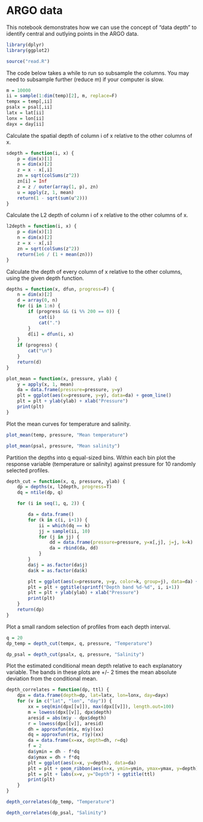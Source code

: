# ARGO data

This notebook demonstrates how we can use the concept of "data depth" to identify central and outlying points in the ARGO data.

```r
library(dplyr)
library(ggplot2)
```

```r
source("read.R")
```

The code below takes a while to run so subsample the columns.  You may need to subsample further (reduce m) if your computer is slow.

```r
m = 10000
ii = sample(1:dim(temp)[2], m, replace=F)
tempx = temp[,ii]
psalx = psal[,ii]
latx = lat[ii]
lonx = lon[ii]
dayx = day[ii]
```

Calculate the spatial depth of column i of x relative to the other columns of x.

```r
sdepth = function(i, x) {
    p = dim(x)[1]
    n = dim(x)[2]
    z = x - x[,i]
    zn = sqrt(colSums(z^2))
    zn[i] = Inf
    z = z / outer(array(1, p), zn)
    u = apply(z, 1, mean)
    return(1 - sqrt(sum(u^2)))
}
```

Calculate the L2 depth of column i of x relative to the other columns of x.

```r
l2depth = function(i, x) {
    p = dim(x)[1]
    n = dim(x)[2]
    z = x - x[,i]
    zn = sqrt(colSums(z^2))
    return(1e6 / (1 + mean(zn)))
}
```

Calculate the depth of every column of x relative to the other columns, using the given depth function.

```r
depths = function(x, dfun, progress=F) {
    n = dim(x)[2]
    d = array(0, n)
    for (i in 1:n) {
        if (progress && (i %% 200 == 0)) {
            cat(i)
            cat(".")
        }
        d[i] = dfun(i, x)
    }
    if (progress) {
        cat("\n")
    }
    return(d)
}
```

```r
plot_mean = function(x, pressure, ylab) {
    y = apply(x, 1, mean)
    da = data.frame(pressure=pressure, y=y)
    plt = ggplot(aes(x=pressure, y=y), data=da) + geom_line()
    plt = plt + ylab(ylab) + xlab("Pressure")
    print(plt)
}
```

Plot the mean curves for temperature and salinity.

```r
plot_mean(temp, pressure, "Mean temperature")
```

```r
plot_mean(psal, pressure, "Mean salinity")
```

Partition the depths into q equal-sized bins.  Within each bin plot the response variable (temperature or salinity) against pressure for 10 randomly selected profiles.

```r
depth_cut = function(x, q, pressure, ylab) {
    dp = depths(x, l2depth, progress=T)
    dq = ntile(dp, q)

    for (i in seq(1, q, 2)) {

        da = data.frame()
        for (k in c(i, i+1)) {
            ii = which(dq == k)
            jj = sample(ii, 10)
            for (j in jj) {
                dd = data.frame(pressure=pressure, y=x[,j], j=j, k=k)
                da = rbind(da, dd)
            }
        }
        da$j = as.factor(da$j)
        da$k = as.factor(da$k)

        plt = ggplot(aes(x=pressure, y=y, color=k, group=j), data=da) + geom_line()
        plt = plt + ggtitle(sprintf("Depth band %d-%d", i, i+1))
        plt = plt + ylab(ylab) + xlab("Pressure")
        print(plt)
    }
    return(dp)
}
```

Plot a small random selection of profiles from each depth interval.

```r
q = 20
dp_temp = depth_cut(tempx, q, pressure, "Temperature")
```

```r
dp_psal = depth_cut(psalx, q, pressure, "Salinity")
```

Plot the estimated conditional mean depth relative to each explanatory variable.
The bands in these plots are +/- 2 times the mean absolute deviation from the conditional mean.

```r
depth_correlates = function(dp, ttl) {
    dpx = data.frame(depth=dp, lat=latx, lon=lonx, day=dayx)
    for (v in c("lat", "lon", "day")) {
        xx = seq(min(dpx[[v]]), max(dpx[[v]]), length.out=100)
        m = lowess(dpx[[v]], dpx$depth)
        aresid = abs(m$y - dpx$depth)
        r = lowess(dpx[[v]], aresid)
        dh = approxfun(m$x, m$y)(xx)
        dq = approxfun(r$x, r$y)(xx)
        da = data.frame(x=xx, depth=dh, r=dq)
        f = 2
        da$ymin = dh - f*dq
        da$ymax = dh + f*dq
        plt = ggplot(aes(x=x, y=depth), data=da)
        plt = plt + geom_ribbon(aes(x=x, ymin=ymin, ymax=ymax, y=depth), fill="grey70", data=da) + geom_line()
        plt = plt + labs(x=v, y="Depth") + ggtitle(ttl)
        print(plt)
    }
}
```

```r
depth_correlates(dp_temp, "Temperature")
```

```r
depth_correlates(dp_psal, "Salinity")
```
